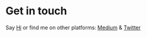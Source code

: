 # Get in touch

Say [Hi](https://www.github.com/vinayak618) or find me on other platforms: [Medium](https://medium.com/@vinayakbaddi618) & [Twitter](https://twitter.com/?lang=en)
